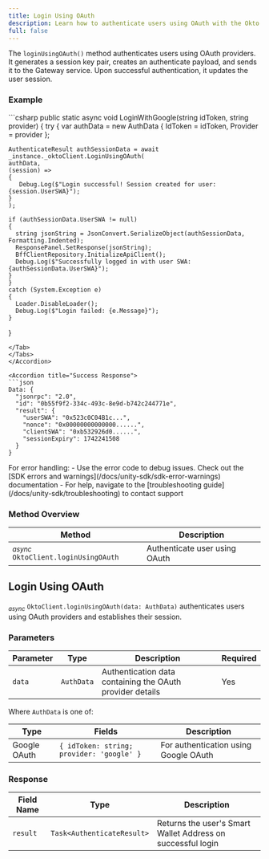 ```yaml
---
title: Login Using OAuth
description: Learn how to authenticate users using OAuth with the Okto SDK.
full: false
---
```




The `loginUsingOAuth()` method authenticates users using OAuth providers. It generates a session key pair, creates an authenticate payload, and sends it to the Gateway service. Upon successful authentication, it updates the user session.

### Example

<Accordions defaultValue="Usage">
<Accordion title="Usage">
<Tabs items={['C#']}>
<Tab value="C#">
```csharp
public static async void LoginWithGoogle(string idToken, string provider)
{
  try
  {
    var authData = new AuthData
    {
      IdToken = idToken,
      Provider = provider
    };

    AuthenticateResult authSessionData = await _instance._oktoClient.LoginUsingOAuth(
    authData,
    (session) =>
    {
       Debug.Log($"Login successful! Session created for user: {session.UserSWA}");
    }
    );

    if (authSessionData.UserSWA != null)
    {
      string jsonString = JsonConvert.SerializeObject(authSessionData, Formatting.Indented);
      ResponsePanel.SetResponse(jsonString);
      BffClientRepository.InitializeApiClient();
      Debug.Log($"Successfully logged in with user SWA: {authSessionData.UserSWA}");
    }
    }
    catch (System.Exception e)
    {
      Loader.DisableLoader();
      Debug.Log($"Login failed: {e.Message}");
    }
}
```
</Tab>
</Tabs>
</Accordion>

<Accordion title="Success Response">
```json
Data: {
  "jsonrpc": "2.0",
  "id": "0b55f9f2-334c-493c-8e9d-b742c244771e",
  "result": {
    "userSWA": "0x523c0C04B1c...",
    "nonce": "0x00000000000000......",
    "clientSWA": "0xb532926d0......",
    "sessionExpiry": 1742241508
  }
}
```
</Accordion>
</Accordions>

<Callout title="Note" type="info">
For error handling:
- Use the error code to debug issues. Check out the [SDK errors and warnings](/docs/unity-sdk/sdk-error-warnings) documentation
- For help, navigate to the [troubleshooting guide](/docs/unity-sdk/troubleshooting) to contact support
</Callout>

### Method Overview

| Method | Description |
|---------|-------------|
| <sub><i>async</i></sub> `OktoClient.loginUsingOAuth` | Authenticate user using OAuth |

<div className="method-box">

## Login Using OAuth

<sub><i>async</i></sub> `OktoClient.loginUsingOAuth(data: AuthData)` authenticates users using OAuth providers and establishes their session.

### Parameters

| Parameter | Type | Description | Required |
|-----------|------|-------------|----------|
| `data` | `AuthData` | Authentication data containing the OAuth provider details | Yes |

Where `AuthData` is one of:

| Type | Fields | Description |
|------|--------|-------------|
| Google OAuth | `{ idToken: string; provider: 'google' }` | For authentication using Google OAuth |

### Response

<Callout title="Success Response">

| Field Name | Type | Description |
|------------|------|-------------|
| `result` | `Task<AuthenticateResult>` | Returns the user's Smart Wallet Address on successful login |

</Callout>

</div>